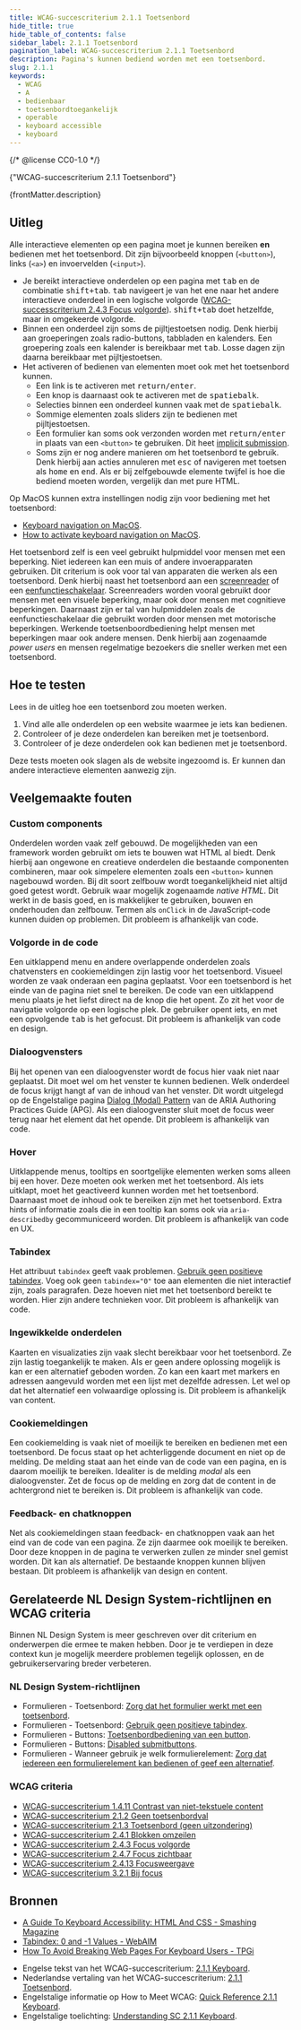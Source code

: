 ```yaml
---
title: WCAG-succescriterium 2.1.1 Toetsenbord
hide_title: true
hide_table_of_contents: false
sidebar_label: 2.1.1 Toetsenbord
pagination_label: WCAG-succescriterium 2.1.1 Toetsenbord
description: Pagina's kunnen bediend worden met een toetsenbord.
slug: 2.1.1
keywords:
  - WCAG
  - A
  - bedienbaar
  - toetsenbordtoegankelijk
  - operable
  - keyboard accessible
  - keyboard
---
```


{/* @license CC0-1.0 */}


<WcagHeadingGroup level={1} conformanceLevel="Niveau A">
  {"WCAG-succescriterium 2.1.1 Toetsenbord"}
</WcagHeadingGroup>

<Paragraph lead>{frontMatter.description}</Paragraph>

<Summary />

## Uitleg

Alle interactieve elementen op een pagina moet je kunnen bereiken **en** bedienen met het toetsenbord. Dit zijn bijvoorbeeld knoppen (`<button>`), links (`<a>`) en invoervelden (`<input>`).

- Je bereikt interactieve onderdelen op een pagina met <kbd>tab</kbd> en de combinatie <kbd>shift+tab</kbd>. <kbd>tab</kbd> navigeert je van het ene naar het andere interactieve onderdeel in een logische volgorde ([WCAG-successcriterium 2.4.3 Focus volgorde](/wcag/2.4.3)). <kbd>shift+tab</kbd> doet hetzelfde, maar in omgekeerde volgorde.
- Binnen een onderdeel zijn soms de pijltjestoetsen nodig. Denk hierbij aan groeperingen zoals radio-buttons, tabbladen en kalenders. Een groepering zoals een kalender is bereikbaar met <kbd>tab</kbd>. Losse dagen zijn daarna bereikbaar met pijltjestoetsen.
- Het activeren of bedienen van elementen moet ook met het toetsenbord kunnen.
  - Een link is te activeren met <kbd>return/enter</kbd>.
  - Een knop is daarnaast ook te activeren met de <kbd>spatiebalk</kbd>.
  - Selecties binnen een onderdeel kunnen vaak met de <kbd>spatiebalk</kbd>.
  - Sommige elementen zoals sliders zijn te bedienen met pijltjestoetsen.
  - Een formulier kan soms ook verzonden worden met <kbd>return/enter</kbd> in plaats van een `<button>` te gebruiken. Dit heet [<span lang="en">implicit submission</span>](https://html.spec.whatwg.org/multipage/form-control-infrastructure.html#implicit-submission).
  - Soms zijn er nog andere manieren om het toetsenbord te gebruik. Denk hierbij aan acties annuleren met <kbd>esc</kbd> of navigeren met toetsen als <kbd>home</kbd> en <kbd>end</kbd>. Als er bij zelfgebouwde elemente twijfel is hoe die bediend moeten worden, vergelijk dan met pure HTML.

Op MacOS kunnen extra instellingen nodig zijn voor bediening met het toetsenbord:

- [<span lang="en">Keyboard navigation on MacOS</span>](https://support.apple.com/en-gb/guide/mac-help/mchlc06d1059/mac).
- [<span lang="en">How to activate keyboard navigation on MacOS</span>](https://www.a11y-collective.com/blog/how-to-activate-keyboard-navigation-on-macos/).

Het toetsenbord zelf is een veel gebruikt hulpmiddel voor mensen met een beperking. Niet iedereen kan een muis of andere invoerapparaten gebruiken. Dit criterium is ook voor tal van apparaten die werken als een toetsenbord. Denk hierbij naast het toetsenbord aan een [screenreader](/woordenlijst/#screenreader) of een [eenfunctieschakelaar](/woordenlijst/#eenfunctieschakelaar). Screenreaders worden vooral gebruikt door mensen met een visuele beperking, maar ook door mensen met cognitieve beperkingen. Daarnaast zijn er tal van hulpmiddelen zoals de eenfunctieschakelaar die gebruikt worden door mensen met motorische beperkingen.
Werkende toetsenboordbediening helpt mensen met beperkingen maar ook andere mensen. Denk hierbij aan zogenaamde _power users_ en mensen regelmatige bezoekers die sneller werken met een toetsenbord.

## Hoe te testen

Lees in de uitleg hoe een toetsenbord zou moeten werken.

1. Vind alle alle onderdelen op een website waarmee je iets kan bedienen.
2. Controleer of je deze onderdelen kan bereiken met je toetsenbord.
3. Controleer of je deze onderdelen ook kan bedienen met je toetsenbord.

Deze tests moeten ook slagen als de website ingezoomd is. Er kunnen dan andere interactieve elementen aanwezig zijn.

## Veelgemaakte fouten

### Custom components

Onderdelen worden vaak zelf gebouwd. De mogelijkheden van een framework worden gebruikt om iets te bouwen wat HTML al biedt. Denk hierbij aan ongewone en creatieve onderdelen die bestaande componenten combineren, maar ook simpelere elementen zoals een `<button>` kunnen nagebouwd worden.
Bij dit soort zelfbouw wordt toegankelijkheid niet altijd goed getest wordt. Gebruik waar mogelijk zogenaamde _native HTML_. Dit werkt in de basis goed, en is makkelijker te gebruiken, bouwen en onderhouden dan zelfbouw.
Termen als `onClick` in de JavaScript-code kunnen duiden op problemen.
Dit probleem is afhankelijk van code.

### Volgorde in de code

Een uitklappend menu en andere overlappende onderdelen zoals chatvensters en cookiemeldingen zijn lastig voor het toetsenbord. Visueel worden ze vaak onderaan een pagina geplaatst. Voor een toetsenbord is het einde van de pagina niet snel te bereiken. De code van een uitklappend menu plaats je het liefst direct na de knop die het opent. Zo zit het voor de navigatie volgorde op een logische plek. De gebruiker opent iets, en met een opvolgende <kbd>tab</kbd> is het gefocust.
Dit probleem is afhankelijk van code en design.

### Dialoogvensters

Bij het openen van een dialoogvenster wordt de focus hier vaak niet naar geplaatst. Dit moet wel om het venster te kunnen bedienen. Welk onderdeel de focus krijgt hangt af van de inhoud van het venster. Dit wordt uitgelegd op de Engelstalige pagina <a href="https://www.w3.org/WAI/ARIA/apg/patterns/dialog-modal/#keyboard_interaction"><span lang="en">Dialog (Modal) Pattern</span></a> van de ARIA Authoring Practices Guide (APG). Als een dialoogvenster sluit moet de focus weer terug naar het element dat het opende.
Dit probleem is afhankelijk van code.

### Hover

Uitklappende menus, tooltips en soortgelijke elementen werken soms alleen bij een hover. Deze moeten ook werken met het toetsenbord. Als iets uitklapt, moet het geactiveerd kunnen worden met het toetsenbord. Daarnaast moet de inhoud ook te bereiken zijn met het toetsenbord. Extra hints of informatie zoals die in een tooltip kan soms ook via `aria-describedby` gecommuniceerd worden.
Dit probleem is afhankelijk van code en UX.

### Tabindex

Het attribuut `tabindex` geeft vaak problemen. [Gebruik geen positieve tabindex](/richtlijnen/formulieren/toetsenbord/tabindex). Voeg ook geen `tabindex="0"` toe aan elementen die niet interactief zijn, zoals paragrafen. Deze hoeven niet met het toetsenbord bereikt te worden. Hier zijn andere technieken voor.
Dit probleem is afhankelijk van code.

### Ingewikkelde onderdelen

Kaarten en visualizaties zijn vaak slecht bereikbaar voor het toetsenbord. Ze zijn lastig toegankelijk te maken. Als er geen andere oplossing mogelijk is kan er een alternatief geboden worden. Zo kan een kaart met markers en adressen aangevuld worden met een lijst met dezelfde adressen. Let wel op dat het alternatief een volwaardige oplossing is.
Dit probleem is afhankelijk van content.

### Cookiemeldingen

Een cookiemelding is vaak niet of moeilijk te bereiken en bedienen met een toetsenbord. De focus staat op het achterliggende document en niet op de melding. De melding staat aan het einde van de code van een pagina, en is daarom moeilijk te bereiken.
Idealiter is de melding _modal_ als een dialoogvenster. Zet de focus op de melding en zorg dat de content in de achtergrond niet te bereiken is.
Dit probleem is afhankelijk van code.

### Feedback- en chatknoppen

Net als cookiemeldingen staan feedback- en chatknoppen vaak aan het eind van de code van een pagina. Ze zijn daarmee ook moeilijk te bereiken. Door deze knoppen in de pagina te verwerken zullen ze minder snel gemist worden. Dit kan als alternatief. De bestaande knoppen kunnen blijven bestaan.
Dit probleem is afhankelijk van design en content.

## Gerelateerde NL Design System-richtlijnen en WCAG criteria

Binnen NL Design System is meer geschreven over dit criterium en onderwerpen die ermee te maken hebben. Door je te verdiepen in deze context kun je mogelijk meerdere problemen tegelijk oplossen, en de gebruikerservaring breder verbeteren.

### NL Design System-richtlijnen

- Formulieren - Toetsenbord: [Zorg dat het formulier werkt met een toetsenbord](/richtlijnen/formulieren/toetsenbord/).
- Formulieren - Toetsenbord: [Gebruik geen positieve tabindex](/richtlijnen/formulieren/toetsenbord/tabindex).
- Formulieren - Buttons: [Toetsenbordbediening van een button](/richtlijnen/formulieren/buttons/toetsenbordbediening).
- Formulieren - Buttons: [Disabled submitbuttons](/richtlijnen/formulieren/buttons/disabled-submitbuttons).
- Formulieren - Wanneer gebruik je welk formulierelement: [Zorg dat iedereen een formulierelement kan bedienen of geef een alternatief](/richtlijnen/formulieren/wanneer-welk-form-element/iedereen-kan-invullen).

### WCAG criteria

- [WCAG-succescriterium 1.4.11 Contrast van niet-tekstuele content](/wcag/1.4.11)
- [WCAG-succescriterium 2.1.2 Geen toetsenbordval](/wcag/2.1.2)
- [WCAG-succescriterium 2.1.3 Toetsenbord (geen uitzondering)](/wcag/2.1.3)
- [WCAG-succescriterium 2.4.1 Blokken omzeilen](/wcag/2.4.1)
- [WCAG-succescriterium 2.4.3 Focus volgorde](/wcag/2.4.3)
- [WCAG-succescriterium 2.4.7 Focus zichtbaar](/wcag/2.4.7)
- [WCAG-succescriterium 2.4.13 Focusweergave](/wcag/2.4.13)
- [WCAG-succescriterium 3.2.1 Bij focus](/wcag/3.2.1)

## Bronnen

- [<span lang="en">A Guide To Keyboard Accessibility: HTML And CSS - Smashing Magazine</span>](https://www.smashingmagazine.com/2022/11/guide-keyboard-accessibility-html-css-part1/)
- [<span lang="en">Tabindex: 0 and -1 Values - WebAIM</span>](https://webaim.org/techniques/keyboard/tabindex#zero-negative-one)
- [<span lang="en">How To Avoid Breaking Web Pages For Keyboard Users - TPGi </span>](https://www.tpgi.com/how-to-avoid-breaking-web-pages-for-keyboard-users/)
<!-- -->
- Engelse tekst van het WCAG-succescriterium: [<span lang="en">2.1.1 Keyboard</span>](https://www.w3.org/TR/WCAG22/#keyboard).
- Nederlandse vertaling van het WCAG-succescriterium: [2.1.1 Toetsenbord](https://www.w3.org/Translations/WCAG22-nl/#keyboard).
- Engelstalige informatie op <span lang="en">How to Meet WCAG</span>: [<span lang="en">Quick Reference 2.1.1 Keyboard</span>](https://www.w3.org/WAI/WCAG22/quickref/#keyboard).
- Engelstalige toelichting: [<span lang="en">Understanding SC 2.1.1 Keyboard</span>](https://www.w3.org/WAI/WCAG22/Understanding/keyboard.html).

<Disclaimer />

<WCAGFooterInfo />
